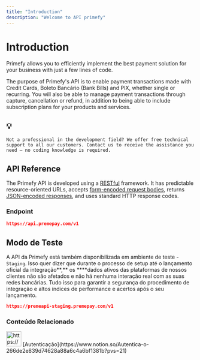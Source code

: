 ```yaml
---
title: "Introduction"
description: "Welcome to API primefy"
---
```


# Introduction

Primefy allows you to efficiently implement the best payment solution for your business with just a few lines of code.

The purpose of Primefy's API is to enable payment transactions made with Credit Cards, Boleto Bancário (Bank Bills) and PIX, whether single or recurring. You will also be able to manage payment transactions through capture, cancellation or refund, in addition to being able to include subscription plans for your products and services.

## 💡

`Not a professional in the development field?
We offer free technical support to all our customers. Contact us to receive the assistance you need — no coding knowledge is required.`

## API Reference

The Primefy API is developed using a [RESTful](https://developer.mozilla.org/en-US/docs/Glossary/REST) framework. It has predictable resource-oriented URLs, accepts [form-encoded request bodies](https://developer.mozilla.org/en-US/docs/Web/HTTP/Methods/POST), returns [JSON-encoded responses](https://developer.mozilla.org/en-US/docs/Learn/JavaScript/Objects/JSON), and uses standard HTTP response codes.


### **Endpoint**

```json
https://api.premepay.com/v1
```

## Modo de Teste

A API da Primefy está também disponibilizada em ambiente de teste - `Staging`. Isso quer dizer que durante o processo de setup até o lançamento oficial da integração\*\*,\*\* os \*\*\*\*dados ativos das plataformas de nossos clientes não são afetados e não há nenhuma interação real com as suas redes bancárias. Tudo isso para garantir a segurança do procedimento de integração e altos índices de performance e acertos após o seu lançamento.

```json
https://premeapi-staging.premepay.com/v1
```

### **Conteúdo Relacionado**

<aside>
  <img src="https://www.notion.so/icons/command-line_red.svg" alt="https://www.notion.so/icons/command-line_red.svg" width="40px" /> [Autenticação](https://www.notion.so/Autentica-o-266de2e839d74628a88a6c4a6bf1381b?pvs=21)
</aside>